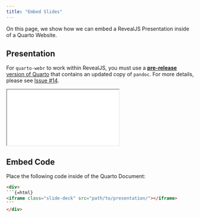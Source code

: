 ```yaml
---
title: "Embed Slides"
---
```


On this page, we show how we can embed a RevealJS Presentation inside of a Quarto Website.

## Presentation

:::{.callout-important}
For `quarto-webr` to work within RevealJS, you must use a [**pre-release** version of Quarto](https://quarto.org/docs/download/prerelease) that contains an updated copy of `pandoc`. For more details, please see [Issue #14](https://github.com/coatless/quarto-webr/issues/14). 
:::

<div>
```{=html}
<iframe class="slide-deck" src="../revealjs/"></iframe>
```
</div>

## Embed Code

Place the following code inside of the Quarto Document: 

````html
<div>
```{=html}
<iframe class="slide-deck" src="path/to/presentation/"></iframe>
```
</div>
````